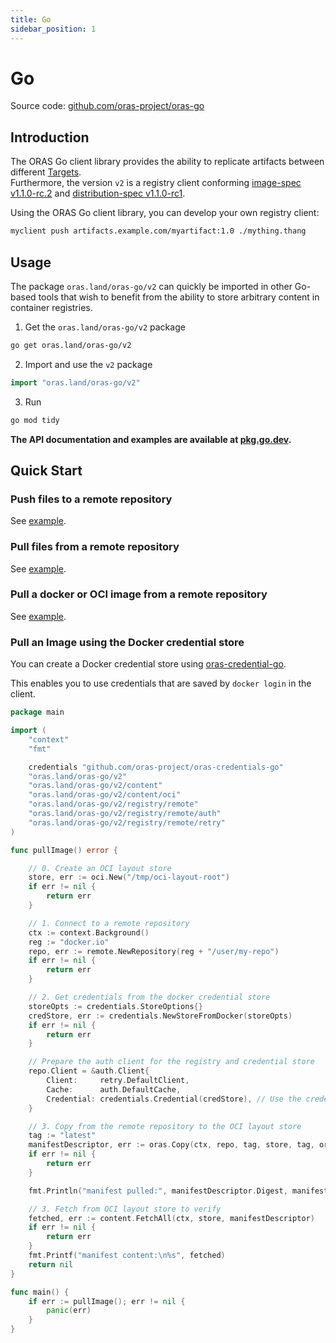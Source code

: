 ---
title: Go
sidebar_position: 1
---

# Go

Source code: [github.com/oras-project/oras-go](https://github.com/oras-project/oras-go)

## Introduction

The ORAS Go client library provides the ability to replicate artifacts between different [Targets](./overview.mdx#target).  
Furthermore, the version `v2` is a registry client conforming [image-spec v1.1.0-rc.2](https://github.com/opencontainers/image-spec/releases/tag/v1.1.0-rc2) and [distribution-spec v1.1.0-rc1](https://github.com/opencontainers/distribution-spec/blob/v1.1.0-rc1/spec.md).

Using the ORAS Go client library, you can develop your own registry client:

```sh
myclient push artifacts.example.com/myartifact:1.0 ./mything.thang
```

## Usage

The package `oras.land/oras-go/v2` can quickly be imported in other Go-based tools that
wish to benefit from the ability to store arbitrary content in container registries.

1. Get the  `oras.land/oras-go/v2` package
```sh
go get oras.land/oras-go/v2
```

2. Import and use the `v2` package
```go
import "oras.land/oras-go/v2"
```

3. Run
```sh
go mod tidy
```

**The API documentation and examples are available at [pkg.go.dev](https://pkg.go.dev/oras.land/oras-go/v2).**

## Quick Start

### Push files to a remote repository
See [example](https://pkg.go.dev/oras.land/oras-go/v2#example-package-PushFilesToRemoteRepository).

### Pull files from a remote repository
See [example](https://pkg.go.dev/oras.land/oras-go/v2#example-package-PullFilesFromRemoteRepository).

### Pull a docker or OCI image from a remote repository
See [example](https://pkg.go.dev/oras.land/oras-go/v2#example-package-PullImageFromRemoteRepository).

### Pull an Image using the Docker credential store
You can create a Docker credential store using [oras-credential-go](https://github.com/oras-project/oras-credentials-go). 

This enables you to use credentials that are saved by `docker login` in the client. 

```go
package main

import (
	"context"
	"fmt"

	credentials "github.com/oras-project/oras-credentials-go"
	"oras.land/oras-go/v2"
	"oras.land/oras-go/v2/content"
	"oras.land/oras-go/v2/content/oci"
	"oras.land/oras-go/v2/registry/remote"
	"oras.land/oras-go/v2/registry/remote/auth"
	"oras.land/oras-go/v2/registry/remote/retry"
)

func pullImage() error {

	// 0. Create an OCI layout store
	store, err := oci.New("/tmp/oci-layout-root")
	if err != nil {
		return err
	}

	// 1. Connect to a remote repository
	ctx := context.Background()
	reg := "docker.io"
	repo, err := remote.NewRepository(reg + "/user/my-repo")
	if err != nil {
		return err
	}

	// 2. Get credentials from the docker credential store
	storeOpts := credentials.StoreOptions{}
	credStore, err := credentials.NewStoreFromDocker(storeOpts)
	if err != nil {
		return err
	}

	// Prepare the auth client for the registry and credential store
	repo.Client = &auth.Client{
		Client:     retry.DefaultClient,
		Cache:      auth.DefaultCache,
		Credential: credentials.Credential(credStore), // Use the credential store
	}

	// 3. Copy from the remote repository to the OCI layout store
	tag := "latest"
	manifestDescriptor, err := oras.Copy(ctx, repo, tag, store, tag, oras.DefaultCopyOptions)
	if err != nil {
		return err
	}

	fmt.Println("manifest pulled:", manifestDescriptor.Digest, manifestDescriptor.MediaType)

	// 3. Fetch from OCI layout store to verify
	fetched, err := content.FetchAll(ctx, store, manifestDescriptor)
	if err != nil {
		return err
	}
	fmt.Printf("manifest content:\n%s", fetched)
	return nil
}

func main() {
	if err := pullImage(); err != nil {
		panic(err)
	}
}
```